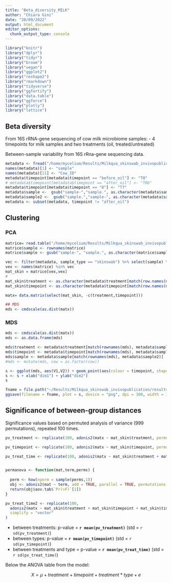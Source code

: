 ```yaml
---
title: "Beta_diversity_MILK"
author: "Chiara Gini"
date: "20/09/2022"
output: html_document
editor_options: 
  chunk_output_type: console
---
```


```r
library("knitr")
library("dplyr")
library("tidyr")
library("broom")
library("vegan")
library("ggplot2")
library("reshape2")
library("rmarkdown")
library("tidyverse")
library("ggfortify")
library("data.table")
library("ggforce")
library("plotly")
library("lattice")
```

## Beta diversity

From 16S rRNA-gene sequencing of cow milk microbiome samples:
- 4 timepoints for milk samples and two treatments (oil, treated/untreated)

Between-sample variability from 16S rRna-gene sequencing data.

```r
metadata <- fread("/home/mycelium/Results/Milkqua_skinswab_invivopublication/mapping_milkqua_skinswabs.csv")
names(metadata)[1] <- "sample"
names(metadata)[11] <- "Cow_ID"
metadata$timepoint[metadata$timepoint == "before_oil"] <- "T0"
# metadata$timepoint[metadata$timepoint == "after_oil"] <- "T0b"
metadata$timepoint[metadata$timepoint == "8"] <- "T7"
metadata$sample <-  gsub("sample-","sample.", as.character(metadata$sample))
metadata$sample2 <-  gsub("sample.","sample-", as.character(metadata$sample))
metadata <- subset(metadata, timepoint != "after_oil")
```

## Clustering

### PCA

```r
matrice= read.table("/home/mycelium/Results/Milkqua_skinswab_invivopublication/results/bray_curtis_distances.csv", row.names = 1, header=T, sep = ",")
matrice$sample <- rownames(matrice)
matrice$sample <- gsub("sample-", "sample.", as.character(matrice$sample))

vec <- filter(metadata, sample_type == "skinswab") %>% select(sample) %>% pull()
vex <- names(matrice) %in% vec
mat_skin = matrice[vex,vex]
# 
mat_skin$treatment <- as.character(metadata$treatment[match(row.names(mat_skin),metadata$sample2)])
mat_skin$timepoint <- as.character(metadata$timepoint[match(row.names(mat_skin),metadata$sample2)])

matx= data.matrix(select(mat_skin, -c(treatment,timepoint)))

## MDS
mds <- cmdscale(as.dist(matx))
```

### MDS

```r
mds <- cmdscale(as.dist(matx))
mds <- as.data.frame(mds)

mds$treatment <- metadata$treatment[match(rownames(mds), metadata$sample2)]
mds$timepoint <- metadata$timepoint[match(rownames(mds), metadata$sample2)]
mds$sample <- metadata$sample[match(rownames(mds), metadata$sample2)]
#mds <- mutate(mds, cow = as.factor(cow))

s <- ggplot(mds, aes(V1,V2)) + geom_point(aes(colour = timepoint, shape = treatment), size = 3) + stat_ellipse(aes(x=V1, y=V2,color=timepoint), type="norm")
s <- s + xlab("dim1") + ylab("dim2")
s

fname = file.path("~/Results/Milkqua_skinswab_invivopublication/results/beta/beta_SKINSWAB-2.png")
ggsave(filename = fname, plot = s, device = "png", dpi = 300, width = 30, height = 30)
```

## Significance of between-group distances

Significance values based on permuted analysis of variance (999 permutations), repeated 100 times.

```r
pv_treatment <- replicate(100, adonis2(matx ~ mat_skin$treatment, permutations = 999)$"Pr(>F)"[1], simplify = "vector")

pv_timepoint <- replicate(100, adonis2(matx ~ mat_skin$timepoint, permutations = 999)$"Pr(>F)"[1], simplify = "vector")

pv_treat_time <- replicate(100, adonis2(matx ~ mat_skin$treatment + mat_skin$timepoint + mat_skin$timepoint:mat_skin$treatment, permutations = 999)$"Pr(>F)"[1], simplify = "vector")


permanova <- function(mat,term,perms) {
  
  perm <- how(nperm = sample(perms,1))
  obj <- adonis2(mat ~ term, add = TRUE, parallel = TRUE, permutations = perm)
  return(obj$aov.tab$`Pr(>F)`[1])
}

pv_treat_time2 <- replicate(100,
  adonis2(matx ~ mat_skin$treatment + mat_skin$timepoint + mat_skin$timepoint:mat_skin$treatment, permutations = 999)$"Pr(>F)"[1],
  simplify = "vector"
)

```

- between treatments: p-value = **`r mean(pv_treatment)`** (std = `r sd(pv_treatment)`)
- between types: p-value = **`r mean(pv_timepoint)`** (std = `r sd(pv_timepoint)`)
- between treatments and type =  p-value = **`r mean(pv_treat_time)`** (std = `r sd(pv_treat_time)`)


Below the ANOVA table from the model:

$$
X = \mu + treatment + timepoint + treatment*type + e
$$
